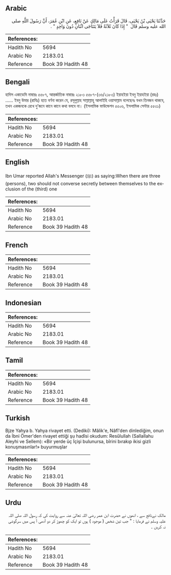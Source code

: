 ## Arabic


<div dir="rtl" lang="ar" style={{fontSize:'larger',backgroundColor:'#f8f9fa',padding:20}}>
حَدَّثَنَا يَحْيَى بْنُ يَحْيَى، قَالَ قَرَأْتُ عَلَى مَالِكٍ عَنْ نَافِعٍ، عَنِ ابْنِ عُمَرَ، أَنَّ رَسُولَ اللَّهِ صلى الله عليه وسلم قَالَ ‏ "‏ إِذَا كَانَ ثَلاَثَةٌ فَلاَ يَتَنَاجَى اثْنَانِ دُونَ وَاحِدٍ ‏"‏ ‏.‏
</div>
<div style={{backgroundColor:'#f8f9fa',padding:20, marginBottom: 10}}><table> <thead> <tr> <th>References:</th> <th></th> </tr> </thead> <tbody><tr><td>Hadith No</td><td>5694</td></tr><tr><td>Arabic No</td><td>2183.01</td></tr><tr><td>Reference</td><td>Book 39 Hadith 48</td></tr></tbody></table></div>

## Bengali


<div dir="ltr" lang="bn" style={{fontSize:'larger',backgroundColor:'#f8f9fa',padding:20}}>
হাদিস একাডেমি নাম্বারঃ ৫৫৮৭, আন্তর্জাতিক নাম্বারঃ ২১৮৩ ৫৫৮৭-(৩৬/২১৮৩) ইয়াহইয়া ইবনু ইয়াহইয়া (রহঃ) ...... ইবনু উমার (রাযিঃ) হতে বর্ণনা করেন যে, রসূলুল্লাহ সাল্লাল্লাহু আলাইহি ওয়াসাল্লাম বলেছেনঃ যখন তিনজন থাকবে, তখন একজনকে রেখে দু’জনে কানে কানে কথা বলবে না। (ইসলামিক ফাউন্ডেশন ৫৫০৬, ইসলামিক সেন্টার ৫৫৩১)
</div>
<div style={{backgroundColor:'#f8f9fa',padding:20, marginBottom: 10}}><table> <thead> <tr> <th>References:</th> <th></th> </tr> </thead> <tbody><tr><td>Hadith No</td><td>5694</td></tr><tr><td>Arabic No</td><td>2183.01</td></tr><tr><td>Reference</td><td>Book 39 Hadith 48</td></tr></tbody></table></div>

## English


<div dir="ltr" lang="en" style={{fontSize:'larger',backgroundColor:'#f8f9fa',padding:20}}>
Ibn Umar reported Allah's Messenger (ﷺ) as saying:When there are three (persons), two should not converse secretly between themselves to the exclusion of the (third) one
</div>
<div style={{backgroundColor:'#f8f9fa',padding:20, marginBottom: 10}}><table> <thead> <tr> <th>References:</th> <th></th> </tr> </thead> <tbody><tr><td>Hadith No</td><td>5694</td></tr><tr><td>Arabic No</td><td>2183.01</td></tr><tr><td>Reference</td><td>Book 39 Hadith 48</td></tr></tbody></table></div>

## French


<div dir="ltr" lang="fr" style={{fontSize:'larger',backgroundColor:'#f8f9fa',padding:20}}>

</div>
<div style={{backgroundColor:'#f8f9fa',padding:20, marginBottom: 10}}><table> <thead> <tr> <th>References:</th> <th></th> </tr> </thead> <tbody><tr><td>Hadith No</td><td>5694</td></tr><tr><td>Arabic No</td><td>2183.01</td></tr><tr><td>Reference</td><td>Book 39 Hadith 48</td></tr></tbody></table></div>

## Indonesian


<div dir="ltr" lang="id" style={{fontSize:'larger',backgroundColor:'#f8f9fa',padding:20}}>

</div>
<div style={{backgroundColor:'#f8f9fa',padding:20, marginBottom: 10}}><table> <thead> <tr> <th>References:</th> <th></th> </tr> </thead> <tbody><tr><td>Hadith No</td><td>5694</td></tr><tr><td>Arabic No</td><td>2183.01</td></tr><tr><td>Reference</td><td>Book 39 Hadith 48</td></tr></tbody></table></div>

## Tamil


<div dir="ltr" lang="ta" style={{fontSize:'larger',backgroundColor:'#f8f9fa',padding:20}}>

</div>
<div style={{backgroundColor:'#f8f9fa',padding:20, marginBottom: 10}}><table> <thead> <tr> <th>References:</th> <th></th> </tr> </thead> <tbody><tr><td>Hadith No</td><td>5694</td></tr><tr><td>Arabic No</td><td>2183.01</td></tr><tr><td>Reference</td><td>Book 39 Hadith 48</td></tr></tbody></table></div>

## Turkish


<div dir="ltr" lang="tr" style={{fontSize:'larger',backgroundColor:'#f8f9fa',padding:20}}>
Bjze Yahya b. Yahya rivayet etti. (Dediki): Mâlik'e, Nâfî'den dinlediğim, onun da İbni Ömer'den rivayet ettiği şu hadîsi okudum: Resûlullah (Sallallahu Aleyhi ve Sellem): «Bir yerde üç İçişi bulunursa, bîrini bırakıp ikisi gizli konuşmasınlar!» buyurmuşlar
</div>
<div style={{backgroundColor:'#f8f9fa',padding:20, marginBottom: 10}}><table> <thead> <tr> <th>References:</th> <th></th> </tr> </thead> <tbody><tr><td>Hadith No</td><td>5694</td></tr><tr><td>Arabic No</td><td>2183.01</td></tr><tr><td>Reference</td><td>Book 39 Hadith 48</td></tr></tbody></table></div>

## Urdu


<div dir="rtl" lang="ur" style={{fontSize:'larger',backgroundColor:'#f8f9fa',padding:20}}>
مالک نےنافع سے ، انھوں نے حضرت ابن عمر رضی اللہ تعالیٰ عنہ سے روایت کی کہ رسول اللہ صلی اللہ علیہ وسلم نے فرمایا : " جب تین شخص ( موجود ) ہوں تو ایک کو چھوڑ کر دو آدمی آ پس میں سرگوشی نہ کریں ۔
</div>
<div style={{backgroundColor:'#f8f9fa',padding:20, marginBottom: 10}}><table> <thead> <tr> <th>References:</th> <th></th> </tr> </thead> <tbody><tr><td>Hadith No</td><td>5694</td></tr><tr><td>Arabic No</td><td>2183.01</td></tr><tr><td>Reference</td><td>Book 39 Hadith 48</td></tr></tbody></table></div>